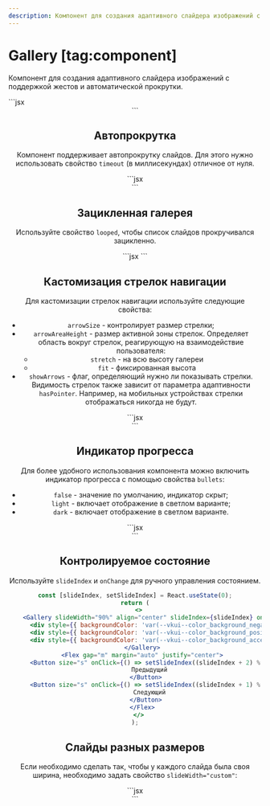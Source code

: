 ```yaml
---
description: Компонент для создания адаптивного слайдера изображений с поддержкой жестов и автоматической прокрутки.
---
```


<Overview group="data-display">

# Gallery [tag:component]

Компонент для создания адаптивного слайдера изображений с поддержкой жестов и автоматической прокрутки.

</Overview>


<Playground Wrapper={BlockWrapper}>
  ```jsx
  <Gallery slideWidth="90%" align="center">
    <div style={{ backgroundColor: 'var(--vkui--color_background_negative)' }} />
    <div style={{ backgroundColor: 'var(--vkui--color_background_positive)' }} />
    <div style={{ backgroundColor: 'var(--vkui--color_background_accent)' }} />
  </Gallery>
  ```
</Playground>

## Автопрокрутка

Компонент поддерживает автопрокрутку слайдов. Для этого нужно использовать свойство `timeout` (в миллисекундах)
отличное от нуля.

<Playground Wrapper={BlockWrapper}>
  ```jsx
  <Gallery slideWidth="90%" align="center" timeout={3000}>
    <div style={{ backgroundColor: 'var(--vkui--color_background_negative)' }} />
    <div style={{ backgroundColor: 'var(--vkui--color_background_positive)' }} />
    <div style={{ backgroundColor: 'var(--vkui--color_background_accent)' }} />
  </Gallery>
  ```
</Playground>

## Зацикленная галерея

Используйте свойство `looped`, чтобы список слайдов прокручивался зацикленно.

<Playground Wrapper={BlockWrapper}>
  ```jsx
  <Gallery slideWidth="90%" bullets="dark" showArrows looped>
    <Placeholder style={{ backgroundColor: 'var(--vkui--color_background_negative)' }} title="1" />
    <Placeholder style={{ backgroundColor: 'var(--vkui--color_background_positive)' }} title="2" />
    <Placeholder style={{ backgroundColor: 'var(--vkui--color_background_accent)' }} title="3" />
    <Placeholder style={{ backgroundColor: 'var(--vkui--color_background_negative)' }} title="4" />
    <Placeholder style={{ backgroundColor: 'var(--vkui--color_background_positive)' }} title="5" />
  </Gallery>
  ```
</Playground>

## Кастомизация стрелок навигации

Для кастомизации стрелок навигации используйте следующие свойства:

- `arrowSize` - контролирует размер стрелки;
- `arrowAreaHeight` - размер активной зоны стрелок. Определяет область вокруг стрелок, реагирующую на взаимодействие пользователя:
  - `stretch` - на всю высоту галереи
  - `fit` - фиксированная высота
- `showArrows` - флаг, определяющий нужно ли показывать стрелки. Видимость стрелок также зависит
  от параметра адаптивности `hasPointer`. Например, на мобильных устройствах стрелки отображаться никогда не будут.

<Playground Wrapper={BlockWrapper}>
  ```jsx
  <Gallery slideWidth="90%" showArrows arrowAreaHeight="fit" arrowSize="s">
    <div style={{ backgroundColor: 'var(--vkui--color_background_negative)' }} />
    <div style={{ backgroundColor: 'var(--vkui--color_background_positive)' }} />
    <div style={{ backgroundColor: 'var(--vkui--color_background_accent)' }} />
  </Gallery>
  ```
</Playground>

## Индикатор прогресса

Для более удобного использования компонента можно включить индикатор прогресса с помощью свойства `bullets`:

- `false` - значение по умолчанию, индикатор скрыт;
- `light` - включает отображение в светлом варианте;
- `dark` - включает отображение в светлом варианте.

<Playground Wrapper={BlockWrapper}>
  ```jsx
  <Gallery slideWidth="90%" bullets="dark" showArrows>
    <div style={{ backgroundColor: 'var(--vkui--color_background_negative)' }} />
    <div style={{ backgroundColor: 'var(--vkui--color_background_positive)' }} />
    <div style={{ backgroundColor: 'var(--vkui--color_background_accent)' }} />
  </Gallery>
  ```
</Playground>

## Контролируемое состояние

Используйте `slideIndex` и `onChange` для ручного управления состоянием.

<Playground Wrapper={BlockWrapper}>

```jsx
const [slideIndex, setSlideIndex] = React.useState(0);
return (
  <>
    <Gallery slideWidth="90%" align="center" slideIndex={slideIndex} onChange={setSlideIndex}>
      <div style={{ backgroundColor: 'var(--vkui--color_background_negative)' }} />
      <div style={{ backgroundColor: 'var(--vkui--color_background_positive)' }} />
      <div style={{ backgroundColor: 'var(--vkui--color_background_accent)' }} />
    </Gallery>
    <Flex gap="m" margin="auto" justify="center">
      <Button size="s" onClick={() => setSlideIndex((slideIndex + 2) % 3)}>
        Предыдущий
      </Button>
      <Button size="s" onClick={() => setSlideIndex((slideIndex + 1) % 3)}>
        Следующий
      </Button>
    </Flex>
  </>
);
```

</Playground>

## Слайды разных размеров

Если необходимо сделать так, чтобы у каждого слайда была своя ширина, необходимо задать свойство `slideWidth="custom"`:

<Playground Wrapper={BlockWrapper}>
  ```jsx
  <Gallery slideWidth="custom">
    <div
      style={{
        width: 200,
        backgroundColor: 'var(--vkui--color_background_negative)',
      }}
    />
    <div
      style={{
        width: 120,
        backgroundColor: 'var(--vkui--color_background_positive)',
      }}
    />
    <div
      style={{
        width: 70,
        backgroundColor: 'var(--vkui--color_background_accent)',
      }}
    />
    <div
      style={{
        width: 220,
        backgroundColor: 'var(--vkui--color_icon_secondary)',
      }}
    />
  </Gallery>
  ```
</Playground>
